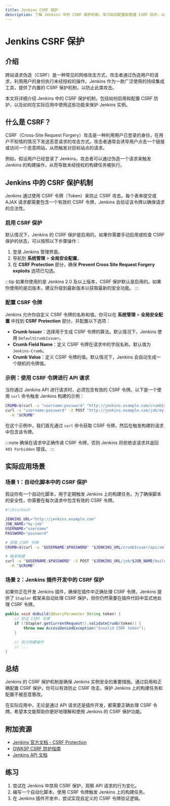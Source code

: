 ```yaml
---
title: Jenkins CSRF 保护
description: 了解 Jenkins 中的 CSRF 保护机制，学习如何配置和管理 CSRF 防护，以确保 Jenkins 实例的安全性。
---
```


# Jenkins CSRF 保护

## 介绍

跨站请求伪造（CSRF）是一种常见的网络攻击方式，攻击者通过伪造用户的请求，利用用户的身份执行未经授权的操作。Jenkins 作为一款广泛使用的持续集成工具，提供了内置的 CSRF 保护机制，以防止此类攻击。

本文将详细介绍 Jenkins 中的 CSRF 保护机制，包括如何启用和配置 CSRF 防护，以及如何在实际应用中使用这些功能来保护 Jenkins 实例。

## 什么是 CSRF？

CSRF（Cross-Site Request Forgery）攻击是一种利用用户已登录的身份，在用户不知情的情况下发送恶意请求的攻击方式。攻击者通常会诱导用户点击一个链接或访问一个恶意网站，从而触发对目标站点的请求。

例如，假设用户已经登录了 Jenkins，攻击者可以通过伪造一个请求来触发 Jenkins 的构建操作，从而导致未经授权的构建任务被执行。

## Jenkins 中的 CSRF 保护机制

Jenkins 通过使用 CSRF 令牌（Token）来防止 CSRF 攻击。每个表单提交或 AJAX 请求都需要包含一个有效的 CSRF 令牌，Jenkins 会验证该令牌以确保请求的合法性。

### 启用 CSRF 保护

默认情况下，Jenkins 的 CSRF 保护是启用的。如果你需要手动启用或检查 CSRF 保护的状态，可以按照以下步骤操作：

1. 登录 Jenkins 管理界面。
2. 导航到 **系统管理** > **全局安全配置**。
3. 在 **CSRF Protection** 部分，确保 **Prevent Cross Site Request Forgery exploits** 选项已勾选。

:::tip
如果你使用的是 Jenkins 2.0 及以上版本，CSRF 保护默认是启用的。如果你使用的是旧版本，建议升级到最新版本以获取最新的安全功能。
:::

### 配置 CSRF 令牌

Jenkins 允许你自定义 CSRF 令牌的名称和值。你可以在 **系统管理** > **全局安全配置** 中找到 **CSRF Protection** 部分，并配置以下选项：

- **Crumb Issuer**：选择用于生成 CSRF 令牌的算法。默认情况下，Jenkins 使用 `DefaultCrumbIssuer`。
- **Crumb Field Name**：定义 CSRF 令牌在请求中的字段名称。默认值为 `Jenkins-Crumb`。
- **Crumb Value**：定义 CSRF 令牌的值。默认情况下，Jenkins 会自动生成一个随机的令牌值。

### 示例：使用 CSRF 令牌进行 API 请求

当你通过 Jenkins API 进行请求时，必须包含有效的 CSRF 令牌。以下是一个使用 `curl` 命令触发 Jenkins 构建的示例：

```bash
CRUMB=$(curl -u "username:password" "http://jenkins.example.com/crumbIssuer/api/xml?xpath=concat(//crumbRequestField,\":\",//crumb)")
curl -u "username:password" -X POST "http://jenkins.example.com/job/my-job/build" \
  -H "$CRUMB"
```

在这个示例中，我们首先通过 `curl` 命令获取 CSRF 令牌，然后在触发构建的请求中包含该令牌。

:::note
确保在请求中正确传递 CSRF 令牌，否则 Jenkins 将拒绝该请求并返回 `403 Forbidden` 错误。
:::

## 实际应用场景

### 场景 1：自动化脚本中的 CSRF 保护

假设你有一个自动化脚本，用于定期触发 Jenkins 上的构建任务。为了确保脚本的安全性，你需要在每次请求中包含有效的 CSRF 令牌。

```bash
#!/bin/bash

JENKINS_URL="http://jenkins.example.com"
JOB_NAME="my-job"
USERNAME="username"
PASSWORD="password"

# 获取 CSRF 令牌
CRUMB=$(curl -u "$USERNAME:$PASSWORD" "$JENKINS_URL/crumbIssuer/api/xml?xpath=concat(//crumbRequestField,\":\",//crumb)")

# 触发构建
curl -u "$USERNAME:$PASSWORD" -X POST "$JENKINS_URL/job/$JOB_NAME/build" \
  -H "$CRUMB"
```

### 场景 2：Jenkins 插件开发中的 CSRF 保护

如果你正在开发 Jenkins 插件，确保在插件中正确处理 CSRF 令牌。Jenkins 提供了 `Stapler` 框架来自动处理 CSRF 保护，但你仍然需要在插件代码中显式地处理 CSRF 令牌。

```java
public void doBuild(@QueryParameter String token) {
    // 验证 CSRF 令牌
    if (!Stapler.getCurrentRequest().validateCrumb(token)) {
        throw new AccessDeniedException("Invalid CSRF token");
    }

    // 执行构建操作
    // ...
}
```

## 总结

Jenkins 的 CSRF 保护机制是确保 Jenkins 实例安全的重要措施。通过启用和正确配置 CSRF 保护，你可以有效防止 CSRF 攻击，保护 Jenkins 上的构建任务和配置不被恶意篡改。

在实际应用中，无论是通过 API 请求还是插件开发，都需要正确处理 CSRF 令牌。希望本文能帮助你更好地理解和使用 Jenkins 的 CSRF 保护功能。

## 附加资源

- [Jenkins 官方文档 - CSRF Protection](https://www.jenkins.io/doc/book/security/csrf-protection/)
- [OWASP CSRF 防护指南](https://owasp.org/www-community/attacks/csrf)
- [Jenkins API 文档](https://www.jenkins.io/doc/book/using/remote-access-api/)

## 练习

1. 尝试在 Jenkins 中禁用 CSRF 保护，观察 API 请求的行为变化。
2. 编写一个自动化脚本，使用 CSRF 令牌触发 Jenkins 上的构建任务。
3. 在 Jenkins 插件开发中，尝试实现自定义的 CSRF 令牌验证逻辑。